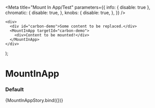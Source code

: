 

<Meta
  title="Mount In App/Test"
  parameters={{
    info: { disable: true },
    chromatic: {
      disable: true,
    },
    knobs: {
      disable: true,
    },
  }}
/>

    <div>
      <div id="carbon-demo">Some content to be replaced.</div>
      <MountInApp targetId="carbon-demo">
        <div>Content to be mounted!</div>
      </MountInApp>
    </div>
);

# MountInApp

### Default

<Preview>
  <Story name="default">
    {MountInAppStory.bind({})}
  </Story>
</Preview>